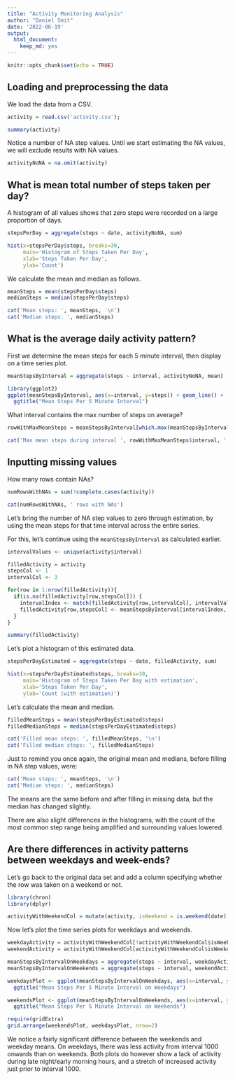 ```yaml
---
title: "Activity Monitoring Analysis"
author: "Daniel Smit"
date: '2022-06-19'
output:
  html_document:
    keep_md: yes
---
```


```r
knitr::opts_chunk$set(echo = TRUE)
```

## Loading and preprocessing the data

We load the data from a CSV.

```r
activity = read.csv('activity.csv');

summary(activity)
```

Notice a number of NA step values.
Until we start estimating the NA values, we will exclude results with NA values.

```r
activityNoNA = na.omit(activity)
```

## What is mean total number of steps taken per day?

A histogram of all values shows that zero steps were recorded on a large proportion of days.

```r
stepsPerDay = aggregate(steps ~ date, activityNoNA, sum)

hist(x=stepsPerDay$steps, breaks=30,
     main='Histogram of Steps Taken Per Day',
     xlab='Steps Taken Per Day',
     ylab='Count')
```

We calculate the mean and median as follows.

```r
meanSteps = mean(stepsPerDay$steps)
medianSteps = median(stepsPerDay$steps)

cat('Mean steps: ', meanSteps, '\n')
cat('Median steps: ', medianSteps)
```

## What is the average daily activity pattern?

First we determine the mean steps for each 5 minute interval, then display on a time series plot.

```r
meanStepsByInterval = aggregate(steps ~ interval, activityNoNA, mean)

library(ggplot2)
ggplot(meanStepsByInterval, aes(x=interval, y=steps)) + geom_line() +
  ggtitle("Mean Steps Per 5 Minute Interval")

```

What interval contains the max number of steps on average?

```r
rowWithMaxMeanSteps = meanStepsByInterval[which.max(meanStepsByInterval$steps),]

cat('Max mean steps during interval ', rowWithMaxMeanSteps$interval, ' with ', rowWithMaxMeanSteps$steps, ' steps.')
```

## Inputting missing values

How many rows contain NAs?

```r
numRowsWithNAs = sum(!complete.cases(activity))

cat(numRowsWithNAs, ' rows with NAs')
```

Let's bring the number of NA step values to zero through estimation, by using the mean steps for that time interval across the entire series.

For this, let's continue using the `meanStepsByInterval` as calculated earlier.

```r
intervalValues <- unique(activity$interval)

filledActivity = activity
stepsCol <- 1
intervalCol <- 3

for(row in 1:nrow(filledActivity)){
  if(is.na(filledActivity[row,stepsCol])) {
    intervalIndex <- match(filledActivity[row,intervalCol], intervalValues)
    filledActivity[row,stepsCol] <- meanStepsByInterval[intervalIndex, 2]
  }
}

summary(filledActivity)
```

Let's plot a histogram of this estimated data.

```r
stepsPerDayEstimated = aggregate(steps ~ date, filledActivity, sum)

hist(x=stepsPerDayEstimated$steps, breaks=30,
     main='Histogram of Steps Taken Per Day with estimation',
     xlab='Steps Taken Per Day',
     ylab='Count (with estimation)')
```

Let's calculate the mean and median.

```r
filledMeanSteps = mean(stepsPerDayEstimated$steps)
filledMedianSteps = median(stepsPerDayEstimated$steps)

cat('Filled mean steps: ', filledMeanSteps, '\n')
cat('Filled median steps: ', filledMedianSteps)
```

Just to remind you once again, the original mean and medians, before filling in NA step values, were:

```r
cat('Mean steps: ', meanSteps, '\n')
cat('Median steps: ', medianSteps)
```

The means are the same before and after filling in missing data, but the median has changed slightly.

There are also slight differences in the histograms, with the count of the most common step range being amplified and surrounding values lowered.

## Are there differences in activity patterns between weekdays and week-ends?

Let's go back to the original data set and add a column specifying whether the row was taken on a weekend or not.

```r
library(chron)
library(dplyr)

activityWithWeekendCol = mutate(activity, isWeekend = is.weekend(date))

```

Now let's plot the time series plots for weekdays and weekends.

```r
weekdayActivity = activityWithWeekendCol[!activityWithWeekendCol$isWeekend,]
weekendActivity = activityWithWeekendCol[activityWithWeekendCol$isWeekend,]

meanStepsByIntervalOnWeekdays = aggregate(steps ~ interval, weekdayActivity, mean)
meanStepsByIntervalOnWeekends = aggregate(steps ~ interval, weekendActivity, mean)

weekdaysPlot <- ggplot(meanStepsByIntervalOnWeekdays, aes(x=interval, y=steps)) + geom_line() +
  ggtitle("Mean Steps Per 5 Minute Interval on Weekdays")

weekendsPlot <- ggplot(meanStepsByIntervalOnWeekends, aes(x=interval, y=steps)) + geom_line() +
  ggtitle("Mean Steps Per 5 Minute Interval on Weekends")

require(gridExtra)
grid.arrange(weekendsPlot, weekdaysPlot, nrow=2)

```

We notice a fairly significant difference between the weekends and weekday means. On weekdays, there was less activity from interval 1000 onwards than on weekends. Both plots do however show a lack of activity during late night/early morning hours, and a stretch of increased activity just prior to interval 1000.